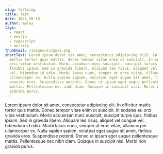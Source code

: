 ```yaml
---
slug: testslug
title: Test
date: 2021-10-19
author: myles
tags:
  - react
  - nextjs
  - typescript
  - netlify
thumbnail: /images/surgoss.png
shortText: Lorem ipsum dolor sit amet, consectetur adipiscing elit. In efficitur
  mattis tortor quis mattis. Donec tempor vitae enim ut suscipit. In sodales eu
  orci vitae vestibulum. Morbi accumsan nunc suscipit, suscipit turpis quis,
  finibus ipsum. Sed in gravida libero. Aliquam leo risus, aliquet vel congue
  vel, bibendum id odio. Morbi lacus nunc, semper at eros vitae, ullamcorper
  ullamcorper ex. Nulla sapien sapien, volutpat eget augue sit amet, finibus
  gravida eros. Suspendisse potenti. Donec ut ipsum eget augue pellentesque
  mattis. Pellentesque nec nibh diam. Quisque in suscipit nisi. Morbi non
  gravida purus.
---
```

Lorem ipsum dolor sit amet, consectetur adipiscing elit. In efficitur mattis tortor quis mattis. Donec tempor vitae enim ut suscipit. In sodales eu orci vitae vestibulum. Morbi accumsan nunc suscipit, suscipit turpis quis, finibus ipsum. Sed in gravida libero. Aliquam leo risus, aliquet vel congue vel, bibendum id odio. Morbi lacus nunc, semper at eros vitae, ullamcorper ullamcorper ex. Nulla sapien sapien, volutpat eget augue sit amet, finibus gravida eros. Suspendisse potenti. Donec ut ipsum eget augue pellentesque mattis. Pellentesque nec nibh diam. Quisque in suscipit nisi. Morbi non gravida purus.